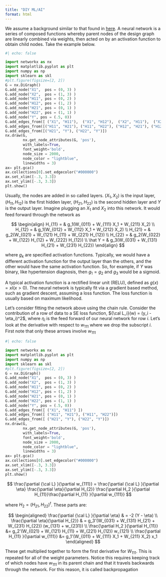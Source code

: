```yaml
---
title: "DIY ML/AI"
format: html
---
```


We assume a background similar to that found in 
[here](https://smart-stats.github.io/ds4bio_book/book/_build/html/nns.html). A neural network is a series of composed functions whereby parent nodes of the design graph are linearly combined via weights, then acted on by an activation function to obtain child nodes. Take the example below.

```python
#| echo: false

import networkx as nx
import matplotlib.pyplot as plt
import numpy as np
import sklearn as skl
#plt.figure(figsize=[2, 2])
G = nx.DiGraph()
G.add_node("X1",  pos = (0, 3) )
G.add_node("X2",  pos = (1, 3) )
G.add_node("H11", pos = (0, 2) )
G.add_node("H12", pos = (1, 2) )
G.add_node("H21", pos = (0, 1) )
G.add_node("H22", pos = (1, 1) )
G.add_node("Y", pos = (.5, 0))
G.add_edges_from([ ("X1", "H11"),  ("X1", "H12"),  ("X2", "H11"),  ("X2", "H12")])
G.add_edges_from([("H11", "H21"), ("H11", "H22"), ("H12", "H21"), ("H12", "H22")])
G.add_edges_from([("H21", "Y"), ("H22", "Y")])
nx.draw(G, 
        nx.get_node_attributes(G, 'pos'), 
        with_labels=True, 
        font_weight='bold', 
        node_size = 2000,
        node_color = "lightblue",
        linewidths = 3)
ax= plt.gca()
ax.collections[0].set_edgecolor("#000000")
ax.set_xlim([-.3, 3.3])
ax.set_ylim([-.3, 3.3])
plt.show()
```

Usually, the nodes are added in so called layers. $(X_1, X_2)$ is the input layer, $(H_{11}, H_{12})$ is the first hidden layer, $(H_{21}, H_{22})$ is the second hidden layer and $Y$ is the output layer. Imagine plugging an $X_1$ and $X_2$ into this network. It would feed forward through the network as

$$
\begin{align}
H_{11} = & g_1(W_{011} + W_{111} X_1 + W_{211} X_2) \\
H_{12} = & g_1(W_{012} + W_{112} X_1 + W_{212} X_2) \\
H_{21} = & g_2(W_{021} + W_{121} H_{11} + W_{221} H_{12}) \\
H_{22} = & g_2(W_{022} + W_{122} H_{12} + W_{222} H_{12}) \\
\hat Y = & g_3(W_{031} + W_{131} H_{21} + W_{231} H_{22})
\end{align}
$$

where $g_k$ are specified activation functions. Typically, we would have a different activation function for the output layer than the others, and the other would have the same activation function. So, for example, if $Y$ was binary, like hypertension diagnosis, then $g_1=g_2$ and $g_3$ would be a sigmoid.

A typical activation function is a rectified linear unit (RELU), defined as $g(x) = x I(x > 0)$.
The neural network is typically fit via a gradient based method, such as gradient descent, assuming a loss function. The loss function is usually based on maximum likelihood. 

Let's consider fitting the network above using the chain rule. Consider the contribution of a row of data to a SE loss function, ${\cal L_i}(w) = (y_i - \eta_i)^2$, where $\eta_i$ is the feed forward of our neural network for row $i$. Let's  look at the derivative with respect to $w_{111}$ where we drop the subscript $i$. First note that only these arrows involve $w_{111}$

```python
#| echo: false

import networkx as nx
import matplotlib.pyplot as plt
import numpy as np
import sklearn as skl
#plt.figure(figsize=[2, 2])
G = nx.DiGraph()
G.add_node("X1",  pos = (0, 3) )
G.add_node("X2",  pos = (1, 3) )
G.add_node("H11", pos = (0, 2) )
G.add_node("H12", pos = (1, 2) )
G.add_node("H21", pos = (0, 1) )
G.add_node("H22", pos = (1, 1) )
G.add_node("Y", pos = (.5, 0))
G.add_edges_from([ ("X1", "H11") ])
G.add_edges_from([ ("H11", "H21"), ("H11", "H22")])
G.add_edges_from([ ("H21", "Y"), ("H22", "Y")])
nx.draw(G, 
        nx.get_node_attributes(G, 'pos'), 
        with_labels=True, 
        font_weight='bold', 
        node_size = 2000,
        node_color = "lightblue",
        linewidths = 3)
ax= plt.gca()
ax.collections[0].set_edgecolor("#000000")
ax.set_xlim([-.3, 3.3])
ax.set_ylim([-.3, 3.3])
plt.show()
```

$$
\frac{\partial {\cal L} }{\partial w_{111}} = 
\frac{\partial {\cal L} }{\partial \eta}  \frac{\partial \eta}{\partial H_{2}} 
\frac{\partial H_2 }{\partial H_{11}}\frac{\partial H_{11} }{\partial w_{111}}
$$

where $H_2 = (H_{21}, H_{22})^t$. These parts are:

$$
\begin{aligned}
\frac{\partial {\cal L} }{\partial \eta} & =  -2 (Y - \eta) \\
\frac{\partial \eta}{\partial H_{2}} & = g_3'(W_{031} + W_{131} H_{21} + W_{231} H_{22}) (w_{131} + w_{231}) \\
\frac{\partial H_2 }{\partial H_{11}} &= g_2'(W_{021} + W_{121} H_{11} + W_{221} H_{12}) w_{121} \\
\frac{\partial H_{11} }{\partial w_{111}} &= g_1'(W_{011} + W_{111} X_1 + W_{211} X_2) x_1 
\end{aligned}
$$

These get multiplied together to form the first derivative for $W_{111}$. This is repeated for all of the weight parameters. Notice this requires keeping track of which nodes have $w_{111}$ in its parent chain and that it travels backwards through the network. For this reason, it is  called backpropagation
